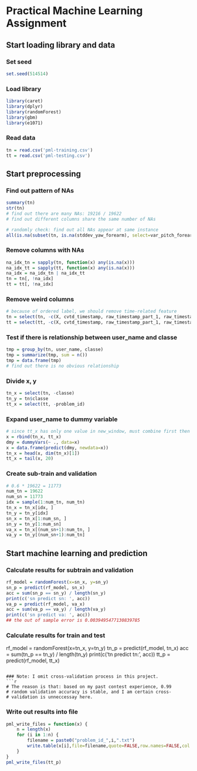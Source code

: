 # Practical Machine Learning Assignment

## Start loading library and data

### Set seed
```r
set.seed(514514)
```

### Load library
```r
library(caret)
library(dplyr)
library(randomForest)
library(gbm)
library(e1071)
```

### Read data
```r
tn = read.csv('pml-training.csv')
tt = read.csv('pml-testing.csv')
```

## Start preprocessing 

### Find out pattern of NAs
```r
summary(tn)
str(tn)
# find out there are many NAs: 19216 / 19622
# find out different columns share the same number of NAs

# randomly check: find out all NAs appear at same instance
all(is.na(subset(tn, is.na(stddev_yaw_forearm), select=var_pitch_forearm)))
```

### Remove columns with NAs
```r
na_idx_tn = sapply(tn, function(x) any(is.na(x)))
na_idx_tt = sapply(tt, function(x) any(is.na(x)))
na_idx = na_idx_tn | na_idx_tt
tn = tn[, !na_idx]
tt = tt[, !na_idx]
```

### Remove weird columns
```r
# because of ordered label, we should remove time-related feature
tn = select(tn, -c(X, cvtd_timestamp, raw_timestamp_part_1, raw_timestamp_part_2))
tt = select(tt, -c(X, cvtd_timestamp, raw_timestamp_part_1, raw_timestamp_part_2))
```

### Test if there is relationship between **user_name** and **classe**
```r
tmp = group_by(tn, user_name, classe)
tmp = summarize(tmp, sum = n())
tmp = data.frame(tmp)
# find out there is no obvious relationship
```

### Divide x, y
```r
tn_x = select(tn, -classe)
tn_y = tn$classe
tt_x = select(tt, -problem_id)
```

### Expand **user_name** to dummy variable
```r
# since tt_x has only one value in new_window, must combine first then run dummyVars
x = rbind(tn_x, tt_x)
dmy = dummyVars(~ ., data=x)
x = data.frame(predict(dmy, newdata=x))
tn_x = head(x, dim(tn_x)[1])
tt_x = tail(x, 20)
```

### Create sub-train and validation
```r
# 0.6 * 19622 = 11773
num_tn = 19622
num_sn = 11773
idx = sample(1:num_tn, num_tn)
tn_x = tn_x[idx, ]
tn_y = tn_y[idx]
sn_x = tn_x[1:num_sn, ]
sn_y = tn_y[1:num_sn]
va_x = tn_x[(num_sn+1):num_tn, ]
va_y = tn_y[(num_sn+1):num_tn]
```



## Start machine learning and prediction

### Calculate results for subtrain and validation
```r
rf_model = randomForest(x=sn_x, y=sn_y)
sn_p = predict(rf_model, sn_x)
acc = sum(sn_p == sn_y) / length(sn_y)
print(c('sn predict sn: ', acc))
va_p = predict(rf_model, va_x)
acc = sum(va_p == va_y) / length(va_y)
print(c('sn predict va: ', acc))
## the out of sample error is 0.0039495477130839785
```

### Calculate results for train and test
rf_model = randomForest(x=tn_x, y=tn_y)
tn_p = predict(rf_model, tn_x)
acc = sum(tn_p == tn_y) / length(tn_y)
print(c('tn predict tn: ', acc))
tt_p = predict(rf_model, tt_x)
```

### Note: I omit cross-validation process in this project.
```r
# The reason is that: based on my past contest experience, 0.99 
# random validation accuracy is stable, and I am certain cross-
# validation is unneccessay here.
```

### Write out results into file
```r
pml_write_files = function(x) {
    n = length(x)
    for (i in 1:n) {
        filename = paste0("problem_id_",i,".txt")
        write.table(x[i],file=filename,quote=FALSE,row.names=FALSE,col.names=FALSE)
    }
}
pml_write_files(tt_p)
```
